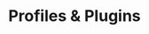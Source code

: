 ---
title: Profiles & Plugins
description: This page is a work-in-progress.
sidebar:
    order: 3
    badge: "TODO"
---